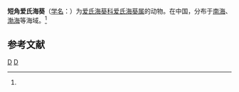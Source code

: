 {{Speciesbox
| taxon = Edwardsia breviconis
| binomial_authority = (Stimpson, 1855)<ref name='id9766'>{{cite web| url =http://www.bioinfo.cn/db05/BjdwSpecies.php?action=view&id=9766| title =短角爱氏海葵| work =《中国动物物种编目数据库》| publisher =中国科学院微生物研究所| author =中国科学院动物研究所| accessdate =2009-04-16| deadurl =yes| archiveurl =https://web.archive.org/web/20160305011555/http://www.bioinfo.cn/db05/BjdwSpecies.php?action=view&id=9766| archivedate =2016-03-05}}</ref>
}}

'''短角爱氏海葵'''（[[学名|学名]]：{{lang|la|''Edwardsia breviconis''}}）为[[爱氏海葵科|爱氏海葵科]][[爱氏海葵属|爱氏海葵属]]的动物。在中国，分布于[[南海|南海]]、[[渤海|渤海]]等海域。<ref name='id9766'/>

== 参考文献 ==
{{reflist}}

{{taxonbar}}
[[Category:_1855年描述的动物|D]]
[[Category:爱氏海葵属|D]]
